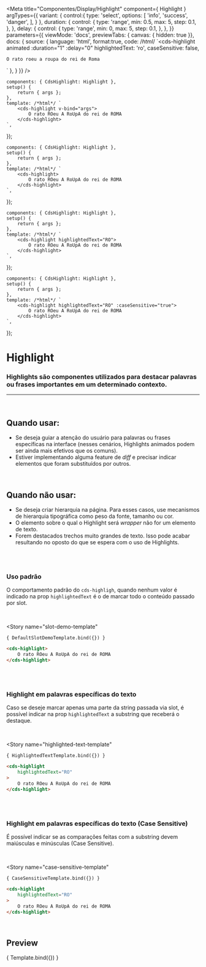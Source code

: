 
<Meta
	title="Componentes/Display/Highlight"
	component={ Highlight }
	argTypes={{
		variant: {
			control:{
				type: 'select',
				options: [
					'info',
					'success',
					'danger',
				],
			}
		},
		duration: { 
			control: {
				type: 'range',
				min: 0.5,
				max: 5,
				step: 0.1,
			},
		},
		delay: {
			control: {
				type: 'range',
				min: 0,
				max: 5,
				step: 0.1,
			},
		},
	}}
	parameters={{
		viewMode: 'docs',
		previewTabs: { canvas: { hidden: true }},
		docs: {
			source: {
				language: 'html',
				format:true,
				code: /*html*/ 
`<cds-highlight
	animated
	:duration="1"
	:delay="0"
	highlightedText: 'ro',
	caseSensitive: false,
>
	O rato roeu a roupa do rei de Roma
</cds-highlight>`
			},
		}
	}}
/>

	components: { CdsHighlight: Highlight },
	setup() {
		return { args };
	},
	template: /*html*/ `
		<cds-highlight v-bind="args">
			O rato ROeu A RoUpA do rei de ROMA
		</cds-highlight>
	`,
});

	components: { CdsHighlight: Highlight },
	setup() {
		return { args };
	},
	template: /*html*/ `
		<cds-highlight>
			O rato ROeu A RoUpA do rei de ROMA
		</cds-highlight>
	`,
});

	components: { CdsHighlight: Highlight },
	setup() {
		return { args };
	},
	template: /*html*/ `
		<cds-highlight highlightedText="RO">
			O rato ROeu A RoUpA do rei de ROMA
		</cds-highlight>
	`,
});

	components: { CdsHighlight: Highlight },
	setup() {
		return { args };
	},
	template: /*html*/ `
		<cds-highlight highlightedText="RO" :caseSensitive="true">
			O rato ROeu A RoUpA do rei de ROMA
		</cds-highlight>
	`,
});

# Highlight

### Highlights são componentes utilizados para destacar palavras ou frases importantes em um determinado contexto.
---
<br />

## Quando usar:
- Se deseja guiar a atenção do usuário para palavras ou frases específicas na interface (nesses cenários, Highlights animados podem ser ainda mais efetivos que os comuns).
- Estiver implementando alguma feature de *diff* e precisar indicar elementos que foram substituídos por outros.

<br />

## Quando não usar:
- Se deseja criar hierarquia na página. Para esses casos, use mecanismos de hierarquia tipográfica como peso da fonte, tamanho ou cor.
- O elemento sobre o qual o Highlight será *wrapper* não for um elemento de texto.
- Forem destacados trechos muito grandes de texto. Isso pode acabar resultando no oposto do que se espera com o uso de Highlights.

<br />
<br />

### __Uso padrão__
O comportamento padrão do `cds-highligh`, quando nenhum valor é indicado na prop `highlightedText` é o de
marcar todo o conteúdo passado por slot.

<br />

<Story
	name="slot-demo-template"
>
	{ DefaultSlotDemoTemplate.bind({}) }
</Story>

```html
<cds-highlight>
	O rato ROeu A RoUpA do rei de ROMA
</cds-highlight>
```

<br />
<br />

### __Highlight em palavras específicas do texto__
Caso se deseje marcar apenas uma parte da string passada via slot, é possível indicar na prop
`highlightedText` a substring que receberá o destaque.

<br />

<Story
	name="highlighted-text-template"
>
	{ HighlightedTextTemplate.bind({}) }
</Story>

```html
<cds-highlight
	highlightedText="RO"
>
	O rato ROeu A RoUpA do rei de ROMA
</cds-highlight>
```

<br />
<br />

### __Highlight em palavras específicas do texto (Case Sensitive)__
É possível indicar se as comparações feitas com a substring devem maiúsculas e minúsculas (Case Sensitive).

<br />

<Story
	name="case-sensitive-template"
>
	{ CaseSensitiveTemplate.bind({}) }
</Story>

```html
<cds-highlight
	highlightedText="RO"
>
	O rato ROeu A RoUpA do rei de ROMA
</cds-highlight>
```


<br />

## Preview

<Canvas>
	<Story
		name="Highlight"
		args={{
			animated: true,
			duration: 1,
			delay: 0,
			highlightedText: 'ro',
			caseSensitive: false,
		}}
	>
		{ Template.bind({}) }
	</Story>
</Canvas>

<ArgsTable story="Highlight" />